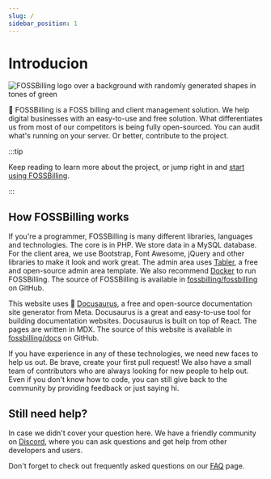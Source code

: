 ```yaml
---
slug: /
sidebar_position: 1
---
```


# Introducion

![FOSSBilling logo over a background with randomly generated shapes in tones of green](/img/banner.png)

:wave: FOSSBilling is a FOSS billing and client management solution. We help digital businesses with an easy-to-use and free solution. What differentiates us from most of our competitors is being fully open-sourced. You can audit what's running on your server. Or better, contribute to the project.

:::tip

Keep reading to learn more about the project, or jump right in and [start using FOSSBilling](/category/getting-started).

:::

## How FOSSBilling works
If you're a programmer, FOSSBilling is many different libraries, languages and technologies. The core is in PHP. We store data in a MySQL database. For the client area, we use Bootstrap, Font Awesome, jQuery and other libraries to make it look and work great. The admin area uses [Tabler](https://tabler.io), a free and open-source admin area template. We also recommend [Docker](https://docker.com) to run FOSSBilling. The source of FOSSBilling is available in [fossbilling/fossbilling](https://github.com/fossbilling/fossbilling) on GitHub.

This website uses :t-rex: [Docusaurus](https://docusaurus.io), a free and open-source documentation site generator from Meta. Docusaurus is a great and easy-to-use tool for building documentation websites. Docusaurus is built on top of React. The pages are written in MDX. The source of this website is available in [fossbilling/docs](https://github.com/fossbilling/docs) on GitHub.

If you have experience in any of these technologies, we need new faces to help us out. Be brave, create your first pull request! We also have a small team of contributors who are always looking for new people to help out. Even if you don't know how to code, you can still give back to the community by providing feedback or just saying hi.

## Still need help?
In case we didn't cover your question here. We have a friendly community on [Discord](https://fossbilling.org/discord), where you can ask questions and get help from other developers and users.

Don't forget to check out frequently asked questions on our [FAQ](/faq) page.